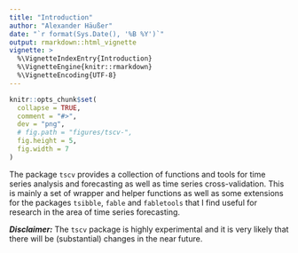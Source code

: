 ```yaml
---
title: "Introduction"
author: "Alexander Häußer"
date: "`r format(Sys.Date(), '%B %Y')`"
output: rmarkdown::html_vignette
vignette: >
  %\VignetteIndexEntry{Introduction}
  %\VignetteEngine{knitr::rmarkdown}
  %\VignetteEncoding{UTF-8}
---
```


```r
knitr::opts_chunk$set(
  collapse = TRUE,
  comment = "#>",
  dev = "png",
  # fig.path = "figures/tscv-",
  fig.height = 5,
  fig.width = 7
)
```


The package `tscv` provides a collection of functions and tools for time series analysis and forecasting as well as time series cross-validation. This is mainly a set of wrapper and helper functions as well as some extensions for the packages `tsibble`, `fable` and `fabletools` that I find useful for research in the area of time series forecasting.

***Disclaimer:*** The `tscv` package is highly experimental and it is very likely that there will be (substantial) changes in the near future.

